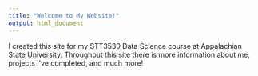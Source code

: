 ```yaml
---
title: "Welcome to My Website!"
output: html_document
---
```



I created this site for my STT3530 Data Science course at Appalachian State University. Throughout this site there is more information about me, projects I've completed, and much more! 


